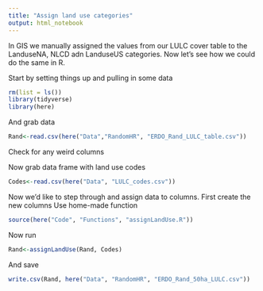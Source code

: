 ```yaml
---
title: "Assign land use categories"
output: html_notebook
---
```


In GIS we manually assigned the values from our LULC cover table to the LanduseNA, NLCD adn LanduseUS categories. Now let's see how we could do the same in R.

Start by setting things up and pulling in some data

```r
rm(list = ls())
library(tidyverse)
library(here)
```
And grab data

```r
Rand<-read.csv(here("Data","RandomHR", "ERDO_Rand_LULC_table.csv"))
```
Check for any weird columns


Now grab data frame with land use codes
```r
Codes<-read.csv(here("Data", "LULC_codes.csv"))
```


Now we'd like to step through and assign data to columns. First create the new columns
Use home-made function

```r
source(here("Code", "Functions", "assignLandUse.R"))
```

Now run
```r
Rand<-assignLandUse(Rand, Codes)
```

And save

```r
write.csv(Rand, here("Data", "RandomHR", "ERDO_Rand_50ha_LULC.csv"))
```

